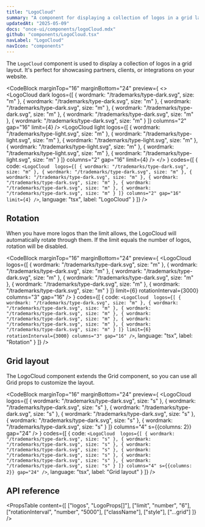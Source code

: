 ```yaml
---
title: "LogoCloud"
summary: "A component for displaying a collection of logos in a grid layout with optional rotation."
updatedAt: "2025-05-09"
docs: "once-ui/components/logoCloud.mdx"
github: "components/LogoCloud.tsx"
navLabel: "LogoCloud"
navIcon: "components"
---
```


The `LogoCloud` component is used to display a collection of logos in a grid layout. It's perfect for showcasing partners, clients, or integrations on your website.

<CodeBlock
  marginTop="16"
  marginBottom="24"
  preview={
    <>
      <LogoCloud
        dark
        logos={[
          { wordmark: "/trademarks/type-dark.svg", size: "m" },
          { wordmark: "/trademarks/type-dark.svg", size: "m" },
          { wordmark: "/trademarks/type-dark.svg", size: "m" },
          { wordmark: "/trademarks/type-dark.svg", size: "m" },
          { wordmark: "/trademarks/type-dark.svg", size: "m" },
          { wordmark: "/trademarks/type-dark.svg", size: "m" }
        ]}
        columns="2"
        gap="16"
        limit={4}
      />
      <LogoCloud
        light
        logos={[
          { wordmark: "/trademarks/type-light.svg", size: "m" },
          { wordmark: "/trademarks/type-light.svg", size: "m" },
          { wordmark: "/trademarks/type-light.svg", size: "m" },
          { wordmark: "/trademarks/type-light.svg", size: "m" },
          { wordmark: "/trademarks/type-light.svg", size: "m" },
          { wordmark: "/trademarks/type-light.svg", size: "m" }
        ]}
        columns="2"
        gap="16"
        limit={4}
      />
    </>
  }
  codes={[
    {
      code:
`<LogoCloud 
    logos={[
      { wordmark: "/trademarks/type-dark.svg", size: "m" },
      { wordmark: "/trademarks/type-dark.svg", size: "m" },
      { wordmark: "/trademarks/type-dark.svg", size: "m" },
      { wordmark: "/trademarks/type-dark.svg", size: "m" },
      { wordmark: "/trademarks/type-dark.svg", size: "m" },
      { wordmark: "/trademarks/type-dark.svg", size: "m" }
    ]}
    columns="2"
    gap="16"
    limit={4}
/>`,
      language: "tsx",
      label: "LogoCloud"
    }
  ]}
/>

## Rotation

When you have more logos than the limit allows, the LogoCloud will automatically rotate through them. If the limit equals the number of logos, rotation will be disabled.

<CodeBlock
  marginTop="16"
  marginBottom="24"
  preview={
    <LogoCloud 
      logos={[
        { wordmark: "/trademarks/type-dark.svg", size: "m" },
        { wordmark: "/trademarks/type-dark.svg", size: "m" },
        { wordmark: "/trademarks/type-dark.svg", size: "m" },
        { wordmark: "/trademarks/type-dark.svg", size: "m" },
        { wordmark: "/trademarks/type-dark.svg", size: "m" },
        { wordmark: "/trademarks/type-dark.svg", size: "m" }
      ]}
      limit={6}
      rotationInterval={3000}
      columns="3"
      gap="16"
    />
  }
  codes={[
    {
      code:
`<LogoCloud 
    logos={[
      { wordmark: "/trademarks/type-dark.svg", size: "m" },
      { wordmark: "/trademarks/type-dark.svg", size: "m" },
      { wordmark: "/trademarks/type-dark.svg", size: "m" },
      { wordmark: "/trademarks/type-dark.svg", size: "m" },
      { wordmark: "/trademarks/type-dark.svg", size: "m" },
      { wordmark: "/trademarks/type-dark.svg", size: "m" }
    ]}
    limit={6}
    rotationInterval={3000}
    columns="3"
    gap="16"
/>`,
      language: "tsx",
      label: "Rotation"
    }
  ]}
/>

## Grid layout

The LogoCloud component extends the Grid component, so you can use all Grid props to customize the layout.

<CodeBlock
  marginTop="16"
  marginBottom="24"
  preview={
    <LogoCloud 
      logos={[
        { wordmark: "/trademarks/type-dark.svg", size: "s" },
        { wordmark: "/trademarks/type-dark.svg", size: "s" },
        { wordmark: "/trademarks/type-dark.svg", size: "s" },
        { wordmark: "/trademarks/type-dark.svg", size: "s" },
        { wordmark: "/trademarks/type-dark.svg", size: "s" },
        { wordmark: "/trademarks/type-dark.svg", size: "s" }
      ]}
      columns="4"
      s={{columns: 2}}
      gap="24"
    />
  }
  codes={[
    {
      code:
`<LogoCloud 
    logos={[
        { wordmark: "/trademarks/type-dark.svg", size: "s" },
        { wordmark: "/trademarks/type-dark.svg", size: "s" },
        { wordmark: "/trademarks/type-dark.svg", size: "s" },
        { wordmark: "/trademarks/type-dark.svg", size: "s" },
        { wordmark: "/trademarks/type-dark.svg", size: "s" },
        { wordmark: "/trademarks/type-dark.svg", size: "s" }
    ]}
    columns="4"
    s={{columns: 2}}
    gap="24"
/>`,
      language: "tsx",
      label: "Grid layout"
    }
  ]}
/>

## API reference

<PropsTable
  content={[
    ["logos", "LogoProps[]"],
    ["limit", "number", "6"],
    ["rotationInterval", "number", "5000"],
    ["className"],
    ["style"],
    ["...grid"]
  ]}
/>